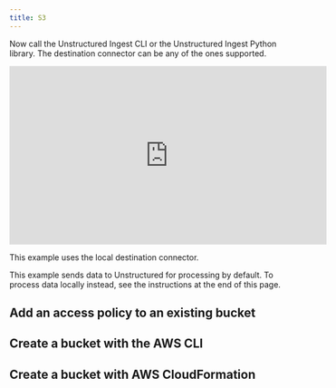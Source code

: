 ```yaml
---
title: S3
---
```



<NewDocument />


<SharedContentS3/>

Now call the Unstructured Ingest CLI or the Unstructured Ingest Python library. The destination connector can be any of the ones supported.

<iframe
  width="560"
  height="315"
  src="https://www.youtube.com/embed/9qSiL0QFsBA"
  title="YouTube video player"
  frameborder="0"
  allow="accelerometer; autoplay; clipboard-write; encrypted-media; gyroscope; picture-in-picture"
  allowfullscreen
></iframe>

This example uses the local destination connector.

This example sends data to Unstructured for processing by default. To process data locally instead, see the instructions at the end of this page.


<CodeGroup>
  <S3Sh />
  <S3PyV2 />
</CodeGroup>


<SharedPartitionByAPIOSS/>

## Add an access policy to an existing bucket


<S3BucketPolicy />

## Create a bucket with the AWS CLI


<S3BucketCLI />

## Create a bucket with AWS CloudFormation


<S3BucketCloudFormation />